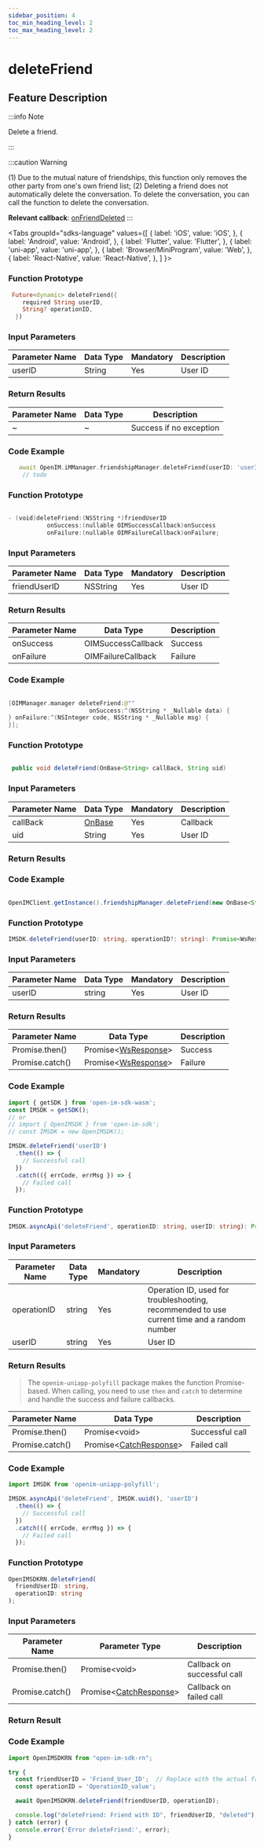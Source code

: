 ```yaml
---
sidebar_position: 4
toc_min_heading_level: 2
toc_max_heading_level: 2
---
```


# deleteFriend

## Feature Description

:::info Note

Delete a friend.

:::

:::caution Warning

(1) Due to the mutual nature of friendships, this function only removes the other party from one's own friend list;
(2) Deleting a friend does not automatically delete the conversation. To delete the conversation, you can call the function to delete the conversation.

**Relevant callback**:
[onFriendDeleted](../../callback/onFriendDeleted)
:::

<Tabs
groupId="sdks-language"
values={[
{ label: 'iOS', value: 'iOS', },
{ label: 'Android', value: 'Android', },
{ label: 'Flutter', value: 'Flutter', },
{ label: 'uni-app', value: 'uni-app', },
{ label: 'Browser/MiniProgram', value: 'Web', },
{ label: 'React-Native', value: 'React-Native', },
]
}>

<TabItem value="Flutter">

### Function Prototype

```dart showLineNumbers
 Future<dynamic> deleteFriend({
    required String userID,
    String? operationID,
  })
```

### Input Parameters

| Parameter Name | Data Type | Mandatory | Description |
| -------------- | --------- | --------- | ----------- |
| userID         | String    | Yes       | User ID     |

### Return Results

| Parameter Name | Data Type | Description            |
| -------------- | --------- | ---------------------- |
| ~              | ~         | Success if no exception|

### Code Example

```dart showLineNumbers
   await OpenIM.iMManager.friendshipManager.deleteFriend(userID: 'userID');
    // todo
```

</TabItem>

<TabItem value="iOS">

### Function Prototype

```swift showLineNumbers

- (void)deleteFriend:(NSString *)friendUserID
           onSuccess:(nullable OIMSuccessCallback)onSuccess
           onFailure:(nullable OIMFailureCallback)onFailure;

```

### Input Parameters

| Parameter Name | Data Type | Mandatory | Description |
| -------------- | --------- | --------- | ----------- |
| friendUserID   | NSString  | Yes       | User ID     |

### Return Results

| Parameter Name | Data Type            | Description |
| -------------- | --------------------- | ----------- |
| onSuccess      | OIMSuccessCallback    | Success     |
| onFailure      | OIMFailureCallback    | Failure     |

### Code Example

```swift showLineNumbers

[OIMManager.manager deleteFriend:@""
                       onSuccess:^(NSString * _Nullable data) {
} onFailure:^(NSInteger code, NSString * _Nullable msg) {
}];

```

</TabItem>

<TabItem value="Android">

### Function Prototype

```java showLineNumbers

 public void deleteFriend(OnBase<String> callBack, String uid)

```

### Input Parameters

| Parameter Name | Data Type                                | Mandatory | Description |
| -------------- | ----------------------------------------- | --------- | ----------- |
| callBack       | [OnBase](/callback/onBase.mdx)            | Yes       | Callback    |
| uid            | String                                    | Yes       | User ID     |

### Return Results

### Code Example

```java showLineNumbers

OpenIMClient.getInstance().friendshipManager.deleteFriend(new OnBase<String>(){...},uid)

```

</TabItem>

<TabItem value="Web">

### Function Prototype

```ts showLineNumbers
IMSDK.deleteFriend(userID: string, operationID?: string): Promise<WsResponse>
```

### Input Parameters

| Parameter Name | Data Type | Mandatory | Description |
| -------------- | --------- | --------- | ----------- |
| userID         | string    | Yes       | User ID     |

### Return Results

| Parameter Name | Data Type                                       | Description  |
| -------------- | ----------------------------------------------- | ------------ |
| Promise.then() | Promise<[WsResponse](/class/response.mdx)\>     | Success      |
| Promise.catch() | Promise<[WsResponse](/class/response.mdx)\>    | Failure      |

### Code Example

```js showLineNumbers
import { getSDK } from 'open-im-sdk-wasm';
const IMSDK = getSDK();
// or
// import { OpenIMSDK } from 'open-im-sdk';
// const IMSDK = new OpenIMSDK();

IMSDK.deleteFriend('userID')
  .then(() => {
    // Successful call
  })
  .catch(({ errCode, errMsg }) => {
    // Failed call
  });
```

</TabItem>

<TabItem value="uni-app">

### Function Prototype

```ts showLineNumbers
IMSDK.asyncApi('deleteFriend', operationID: string, userID: string): Promise<void>
```

### Input Parameters

| Parameter Name  | Data Type | Mandatory | Description                                          |
| --------------- | --------- | --------- | ----------------------------------------------------- |
| operationID     | string    | Yes       | Operation ID, used for troubleshooting, recommended to use current time and a random number |
| userID          | string    | Yes       | User ID                                               |

### Return Results

> The `openim-uniapp-polyfill` package makes the function Promise-based. When calling, you need to use `then` and `catch` to determine and handle the success and failure callbacks.

| Parameter Name | Data Type                                          | Description     |
| -------------- | --------------------------------------------------- | --------------- |
| Promise.then() | Promise<void\>                                     | Successful call |
| Promise.catch() | Promise<[CatchResponse](/class/response.mdx)\>    | Failed call     |

### Code Example

```js showLineNumbers
import IMSDK from 'openim-uniapp-polyfill';

IMSDK.asyncApi('deleteFriend', IMSDK.uuid(), 'userID')
  .then(() => {
    // Successful call
  })
  .catch(({ errCode, errMsg }) => {
    // Failed call
  });
```

</TabItem>
<TabItem value="React-Native">

### Function Prototype

```ts showLineNumbers
OpenIMSDKRN.deleteFriend(
  friendUserID: string,
  operationID: string
);

```

### Input Parameters

| Parameter Name        | Parameter Type                                                | Description        |
| --------------- | ------------------------------------------------------- | ------------ |
| Promise.then()  | Promise<void\>                                          | Callback on successful call |
| Promise.catch() | Promise<[CatchResponse](/class/response.mdx)\> | Callback on failed call |

### Return Result

### Code Example

```js showLineNumbers
import OpenIMSDKRN from "open-im-sdk-rn";

try {
  const friendUserID = 'Friend_User_ID';  // Replace with the actual friend user ID
  const operationID = 'OperationID_value';

  await OpenIMSDKRN.deleteFriend(friendUserID, operationID);

  console.log("deleteFriend: Friend with ID", friendUserID, "deleted");
} catch (error) {
  console.error('Error deleteFriend:', error);
}

```

</TabItem>

</Tabs>